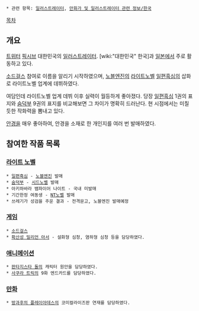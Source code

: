  * 관련 항목: [[일러스트레이터]], [[만화가 및 일러스트레이터 관련 정보/한국]]

[[목차]]

== 개요 ==
[http://twitter.com/Anmi_ 트위터]
[http://www.pixiv.net/member.php?id=212801 픽시브]
대한민국의 [[일러스트레이터]]. [wiki:"대한민국" 한국]과 [[일본]]에서 주로 활동하고 있다.

[[소드걸스]] 참여로 이름을 알리기 시작하였으며, [[노블엔진]]의 [[라이트노벨]] [[일편흑심]]의 삽화로 라이트노벨 업계에 데뷔하였다.

여담인데 라이트노벨 업계 데뷔 이후 실력이 월등하게 좋아졌다. 당장 [[일편흑심]] 1권의 표지와 [[숨덕부]] 9권의 표지를 비교해보면 그 차이가 명확히 드러난다. 현 시점에서는 미칠듯한 작화력을 뽐내고 있다.

[[안경]]을 매우 좋아하여, 안경을 소재로 한 개인지를 여러 번 발매하였다.

== 참여한 작품 목록 ==
=== [[라이트 노벨]] ===
 * [[일편흑심]] - [[노블엔진]] 발매
 * [[숨덕부]] - [[시드노벨]] 발매
 * 아키하바라 뱀파이어 나이트 - 국내 미발매
 * 기간한정 여동생 - [[NT노벨]] 발매
 * 쓰레기가 성검을 주운 결과 - 전격문고, 노블엔진 발매예정

=== [[게임]] ===
 * [[소드걸스]]
 * [[확산성 밀리언 아서]] - 설화형 심청, 염하형 심청 등을 담당하였다.

=== [[애니메이션]] ===
 * [[판타지스타 돌]]의 캐릭터 원안을 담당하였다.
 * [[사쿠라 트릭]]의 9화 엔드카드를 담당하였다.

=== [[만화]] ===
 * [[방과후의 플레이아데스]]의 코미컬라이즈판 연재를 담당하였다.
